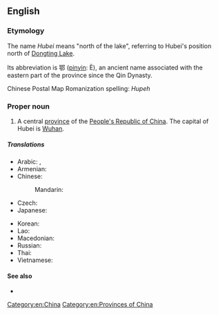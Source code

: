 ==English==
{{wikipedia}}

===Etymology===
The name ''Hubei'' means "north of the lake", referring to Hubei's position north of [[Dongting Lake]].

Its abbreviation is 鄂 ([[pinyin]]: È), an ancient name associated with the eastern part of the province since the Qin Dynasty.

Chinese Postal Map Romanization spelling: ''Hupeh''
<!-- ({{zh-cpw |c=湖北|p=Húběi |w=Hu-pei}} -->

===Proper noun===
{{en-proper noun}}

# A central [[province]] of the [[People's Republic of China]]. The capital of Hubei is [[Wuhan]].

=====Translations=====
{{trans-top|province of China}}
* Arabic: {{t|ar|خُوبِي|m|tr=ḵubī}}, {{t|ar|هُوبِي|m|tr=hubī}}
* Armenian: {{t|hy|Հուբեյ|sc=Armn}}
* Chinese:
*: Mandarin: {{t+|cmn|湖北|tr=Húběi|sc=Hani}}
* Czech: {{t|cs|Chu-pej}}
* Japanese: {{t+|ja|湖北|tr=こほく, Kohoku}}
{{trans-mid}}
* Korean: {{t|ko|후베이|tr=Hubei}}
* Lao: {{t-needed|lo}}
* Macedonian: {{t|mk|Хубеј|tr=Húbej|sc=Cyrl}}
* Russian: {{t|ru|Хубэ́й|m}}
* Thai: {{t-needed|th}}
* Vietnamese: {{t|vi|Hồ Bắc}}
{{trans-bottom}}

====See also====
* {{l|en|Wuhan}}

[[Category:en:China]]
[[Category:en:Provinces of China]]